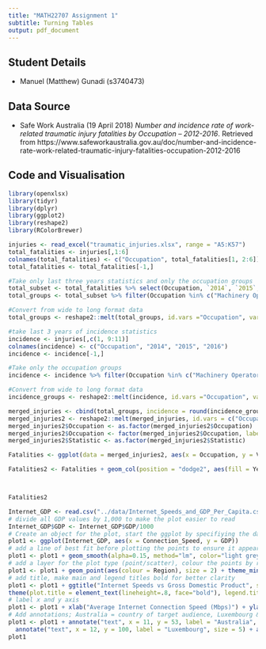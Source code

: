 ```yaml
---
title: "MATH22707 Assignment 1"
subtitle: Turning Tables
output: pdf_document
---
```


## Student Details

* Manuel (Matthew) Gunadi (s3740473)

## Data Source

- Safe Work Australia (19 April 2018) *Number and incidence rate of work-related traumatic injury fatalities by Occupation – 2012-2016*. Retrieved from 
https://www.safeworkaustralia.gov.au/doc/number-and-incidence-rate-work-related-traumatic-injury-fatalities-occupation-2012-2016

## Code and Visualisation

```r
library(openxlsx)
library(tidyr)
library(dplyr)
library(ggplot2)
library(reshape2)
library(RColorBrewer)
```

```r
injuries <- read_excel("traumatic_injuries.xlsx", range = "A5:K57")
total_fatalities <- injuries[,1:6]
colnames(total_fatalities) <- c("Occupation", total_fatalities[1, 2:6])
total_fatalities <- total_fatalities[-1,]

#Take only last three years statistics and only the occupation groups
total_subset <- total_fatalities %>% select(Occupation, `2014`, `2015`, `2016`)
total_groups <- total_subset %>% filter(Occupation %in% c("Machinery Operators and Drivers", "Labourers", "Technicians and Trades Workers", "Managers", "Professionals", "Community and Personal Service Workers", "Sales Workers", "Clerical and Administrative Workers"))

#Convert from wide to long format data
total_groups <- reshape2::melt(total_groups, id.vars ="Occupation", variable.name = "Year", value.name = "Total fatalities")

```


```r
#take last 3 years of incidence statistics
incidence <- injuries[,c(1, 9:11)]
colnames(incidence) <- c("Occupation", "2014", "2015", "2016")
incidence <- incidence[-1,]

#Take only the occupation groups
incidence <- incidence %>% filter(Occupation %in% c("Machinery Operators and Drivers", "Labourers", "Technicians and Trades Workers", "Managers", "Professionals", "Community and Personal Service Workers", "Sales Workers", "Clerical and Administrative Workers"))

#Convert from wide to long format data
incidence_groups <- reshape2::melt(incidence, id.vars ="Occupation", variable.name = "Year", value.name = "Incidence rate")

```

```r

merged_injuries <- cbind(total_groups, incidence = round(incidence_groups[,3], digits = 2))
merged_injuries2 <- reshape2::melt(merged_injuries, id.vars = c("Occupation", "Year"), variable.name = "Statistic", value.name = "Value")
merged_injuries2$Occupation <- as.factor(merged_injuries2$Occupation)
merged_injuries2$Occupation <- factor(merged_injuries2$Occupation, labels = c("Clerical", "Community worker", "Labourers", "Machinery Operator", "Managers", "Professionals", "Sales", "Technician/trade"))
merged_injuries2$Statistic <- as.factor(merged_injuries2$Statistic)

```

```r

Fatalities <- ggplot(data = merged_injuries2, aes(x = Occupation, y = Value), fill = Year) 

Fatalities2 <- Fatalities + geom_col(position = "dodge2", aes(fill = Year)) + theme(axis.text.x=element_text(angle = 60, vjust = 0.5)) + facet_grid(~Statistic) + scale_fill_manual(values = colorRampPalette(brewer.pal(3, "Reds"))(3))



Fatalities2
```




```r

Internet_GDP <- read.csv("../data/Internet_Speeds_and_GDP_Per_Capita.csv")
# divide all GDP values by 1,000 to make the plot easier to read
Internet_GDP$GDP <- Internet_GDP$GDP/1000
# Create an object for the plot, start the ggplot by specifiying the dataset and variables
plot1 <- ggplot(Internet_GDP, aes(x = Connection_Speed, y = GDP))
# add a line of best fit before plotting the points to ensure it appears below the points on the final plot
plot1 <- plot1 + geom_smooth(alpha=0.15, method="lm", color="light grey")
# add a layer for the plot type (point/scatter), colour the points by region
plot1 <- plot1 + geom_point(aes(colour = Region), size = 2) + theme_minimal(base_size = 16)
# add title, make main and legend titles bold for better clarity
plot1 <- plot1 + ggtitle("Internet Speeds vs Gross Domestic Product", subtitle = "by country, 2017") +
theme(plot.title = element_text(lineheight=.8, face="bold"), legend.title = element_text(lineheight=.8, face="bold"))
# label x and y axis
plot1 <- plot1 + xlab("Average Internet Connection Speed (Mbps)") + ylab("GDP per Capita ($1,000 USD)")
# Add annotations; Australia = country of target audience, Luxembourg & South Korea = outliers
plot1 <- plot1 + annotate("text", x = 11, y = 53, label = "Australia", size = 5) +
  annotate("text", x = 12, y = 100, label = "Luxembourg", size = 5) + annotate("text", x = 27, y= 27, label = "South Korea", size = 5)
plot1
```







